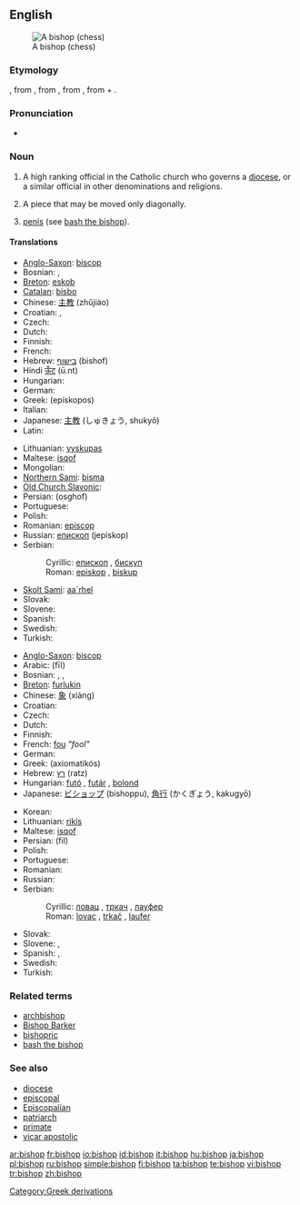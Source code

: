 {{wikipedia|Bishop}}
==English==
[[Image:Chess bishop 0970.jpg|thumb|A bishop (chess)]]

===Etymology===
{{OE.}} {{term|biscop}}, from {{VL.}} {{term|biscopus}}, from {{L.}} {{term|episcopus||overseer, supervisor}}, from {{AGr.}} {{term|ἐπίσκοπος||overseer|tr=episkopos|sc=polytonic}}, from {{term|ἐπί||over|tr=epi|sc=polytonic}} + {{term|σκοπέω||I examine|tr=skopeō|sc=polytonic}}.

===Pronunciation===
* {{IPA|/ˈbɪʃəp/}}

===Noun===
{{en-noun}}

# A high ranking official in the Catholic church who governs a [[diocese]], or a similar official in other denominations and religions.
# {{context|Chess}} A piece that may be moved only diagonally.
# {{slang}} [[penis]] (see [[bash the bishop]]).

====Translations====
{{trans-top|church official}}
* [[Anglo-Saxon]]: [[biscop]] {{m}}
* Bosnian: {{t-|bs|episkop|m}}, {{t-|bs|biskup|m}}
* [[Breton]]: [[eskob]] {{m}}
* [[Catalan]]: [[bisbo]] {{m}}
* Chinese: [[主教]] (zhǔjiào)
* Croatian: {{t-|hr|biskup|m}}, {{t-|hr|episkop|m}}
* Czech: {{t-|cs|biskup|m}}
* Dutch: {{t+|nl|bisschop|m}}
* Finnish: {{t+|fi|piispa}}
* French: {{t+|fr|évêque|m}}
* Hebrew: [[בישוף]] (bishof) {{m}}
* Hindi [[ऊँट]] (ū.nt)
* Hungarian: {{t+|hu|püspök}}
* German: {{t+|de|Bischof|m}}
* Greek: {{t|el|επίσκοπος|m|sc=Grek}} (epískopos)
* Italian: {{t+|it|vescovo|m}}
* Japanese: [[主教]] (しゅきょう, shukyō)
* Latin: {{t-|la|episcopus|m}}
{{trans-mid}}
* Lithuanian: [[vyskupas]] {{m}}
* Maltese: [[isqof]]
* Mongolian: {{t|mn|хүрээний тэргүүн|sc=Cyrl|xs=Mongolian}}
* [[Northern Sami]]: [[bisma]]
* [[Old Church Slavonic]]: {{tø|cu|бискѹпъ|m|tr=biskupŭ|sc=Cyrl|xs=Old Church Slavonic}}
* Persian: {{FAchar|[[اسقف]]}} (osghof)
* Portuguese: {{t+|pt|bispo|m}}
* Polish: {{t+|pl|biskup|m}}
* Romanian: [[episcop]] {{m}}
* Russian: [[епископ]] (jepískop) {{m}}
* Serbian:
*: Cyrillic: [[епископ]] {{m}}, [[бискуп]] {{m}}
*: Roman: [[episkop]] {{m}}, [[biskup]] {{m}}
* [[Skolt Sami]]: [[aa´rhel]]
* Slovak: {{t-|sk|biskup|m}}
* Slovene: {{t+|sl|škof|m}}
* Spanish: {{t-|es|obispo|m}}
* Swedish: {{t-|sv|biskop|c}}
* Turkish: {{t+|tr|piskopos}}
{{trans-bottom}}

{{trans-top|chess piece}}
* [[Anglo-Saxon]]: [[biscop]] {{m}}
* Arabic: {{ARchar|[[فيل]]}} (fīl) {{m}}
* Bosnian: {{t-|bs|lovac|m}}, {{t-|bs|trkač|m}}, {{t-|bs|laufer|m}}
* [[Breton]]: [[furlukin]] {{m}}
* Chinese: [[象]] (xiàng)
* Croatian: {{t-|hr|lovac|m}}
* Czech: {{t-|cs|střelec|m}}
* Dutch: {{t+|nl|loper|m}}
* Finnish: {{t+|fi|lähetti}}
* French: [[fou]] ''"fool"''
* German: {{t+|de|Läufer|m}}
* Greek: {{t+|el|αξιωματικός|m|sc=Grek}} (axiomatikós)
* Hebrew: [[רץ]] (ratz) {{f}}
* Hungarian: [[futó]] , [[futár]] , [[bolond]]
* Japanese: [[ビショップ]] (bishoppu), [[角行]] (かくぎょう, kakugyō)
{{trans-mid}}
* Korean: {{ko-inline|비숍|bisyop}}
* Lithuanian: [[rikis]] {{m}}
* Maltese: [[isqof]]
* Persian: {{FAchar|[[فیل]]}} (fil)
* Polish: {{t-|pl|goniec|m}}
* Portuguese: {{t+|pt|bispo|m}}
* Romanian: {{t-|ro|nebun|m}}
* Russian: {{t+|ru|слон|m|tr=slon|sc=Cyrl}}
* Serbian:
*: Cyrillic: [[ловац]] {{m}}, [[тркач]] {{m}}, [[лауфер]] {{m}}
*: Roman: [[lovac]] {{m}}, [[trkač]] {{m}}, [[laufer]] {{m}}
* Slovak: {{t-|sk|strelec|m}}
* Slovene: {{t-|sl|tekač|m}}, {{t+|sl|lovec|m}}
* Spanish: {{t+|es|alfil|m}}, {{t-|es|arfil|m}}
* Swedish: {{t+|sv|löpare|c}}
* Turkish: {{t+|tr|fil}}
{{trans-bottom}}

===Related terms===
* [[archbishop]]
* [[Bishop Barker]]
* [[bishopric]]
* [[bash the bishop]]

===See also===
* [[diocese]]
* [[episcopal]]
* [[Episcopalian]]
* [[patriarch]]
* [[primate]]
* [[vicar apostolic]]

[[Category:Greek derivations]]

[[ar:bishop]]
[[fr:bishop]]
[[io:bishop]]
[[id:bishop]]
[[it:bishop]]
[[hu:bishop]]
[[ja:bishop]]
[[pl:bishop]]
[[ru:bishop]]
[[simple:bishop]]
[[fi:bishop]]
[[ta:bishop]]
[[te:bishop]]
[[vi:bishop]]
[[tr:bishop]]
[[zh:bishop]]